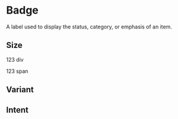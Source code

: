 # Badge

A label used to display the status, category, or emphasis of an item.


## Size

<ComponentsDisplay className="grid-flow-col grid-rows-1 py-4">
  <Badge size="sm" children="Badge" />
  <Badge size="md" children="Badge" />
  <Badge size="lg" children="Badge" />
  <div type="div-age">123 div</div>
  <p>123 span</p>
</ComponentsDisplay>

## Variant

<ComponentsDisplay className="grid-flow-col grid-rows-1 py-4">
  <Badge variant="primary" children="Badge" />
  <Badge variant="secondary" children="Badge" />
</ComponentsDisplay>

## Intent

<ComponentsDisplay className="grid-flow-col grid-rows-6 md:grid-rows-4 lg:grid-rows-2 py-4">
  <Badge variant="primary" intent="none" children="Badge" />
  <Badge variant="secondary" intent="none" children="Badge" />
  <Badge variant="primary" intent="primary" children="Badge" />
  <Badge variant="secondary" intent="primary" children="Badge" />
  <Badge variant="primary" intent="fail" children="Badge" />
  <Badge variant="secondary" intent="fail" children="Badge" />
  <Badge variant="primary" intent="success" children="Badge" />
  <Badge variant="secondary" intent="success" children="Badge" />
  <Badge variant="primary" intent="warning" children="Badge" />
  <Badge variant="secondary" intent="warning" children="Badge" />
  <Badge variant="primary" intent="orange" children="Badge" />
  <Badge variant="secondary" intent="orange" children="Badge" />
</ComponentsDisplay>
